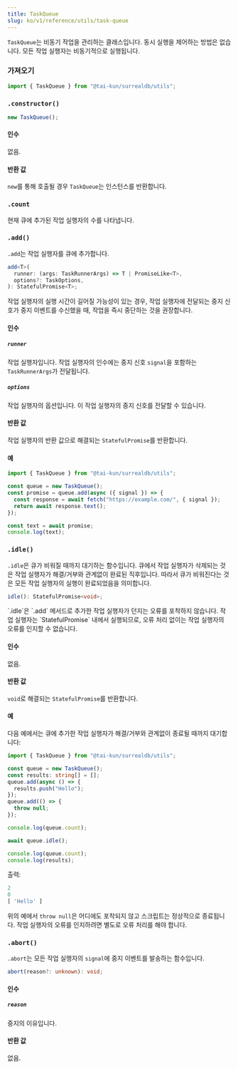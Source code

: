 ```yaml
---
title: TaskQueue
slug: ko/v1/reference/utils/task-queue
---
```



`TaskQueue`는 비동기 작업을 관리하는 클래스입니다. 동시 실행을 제어하는 방법은 없습니다. 모든 작업 실행자는 비동기적으로 실행됩니다.

### 가져오기

```ts
import { TaskQueue } from "@tai-kun/surrealdb/utils";
```

### `.constructor()`

```ts
new TaskQueue();
```

#### 인수

없음.

#### 반환 값

`new`를 통해 호출될 경우 `TaskQueue`는 인스턴스를 반환합니다.

### `.count` <Badge variant="instance" /><Badge variant="property" /><Badge variant="readonly" />

현재 큐에 추가된 작업 실행자의 수를 나타냅니다.

### `.add()` <Badge variant="instance" /><Badge variant="method" />

`.add`는 작업 실행자를 큐에 추가합니다.

```ts
add<T>(
  runner: (args: TaskRunnerArgs) => T | PromiseLike<T>,
  options?: TaskOptions,
): StatefulPromise<T>;
```

<Aside type="caution">
  작업 실행자의 실행 시간이 길어질 가능성이 있는 경우, 작업 실행자에 전달되는 중지 신호가 중지 이벤트를 수신했을 때, 작업을 즉시 중단하는 것을 권장합니다.
</Aside>

#### 인수

##### `runner`

작업 실행자입니다. 작업 실행자의 인수에는 중지 신호 `signal`을 포함하는 `TaskRunnerArgs`가 전달됩니다.

##### `options`

작업 실행자의 옵션입니다. 이 작업 실행자의 중지 신호를 전달할 수 있습니다.

#### 반환 값

작업 실행자의 반환 값으로 해결되는 `StatefulPromise`를 반환합니다.

#### 예

```ts
import { TaskQueue } from "@tai-kun/surrealdb/utils";

const queue = new TaskQueue();
const promise = queue.add(async ({ signal }) => {
  const response = await fetch("https://example.com/", { signal });
  return await response.text();
});

const text = await promise;
console.log(text);
```

### `.idle()` <Badge variant="instance" /><Badge variant="method" />

`.idle`은 큐가 비워질 때까지 대기하는 함수입니다. 큐에서 작업 실행자가 삭제되는 것은 작업 실행자가 해결/거부와 관계없이 완료된 직후입니다. 따라서 큐가 비워진다는 것은 모든 작업 실행자의 실행이 완료되었음을 의미합니다.

```ts
idle(): StatefulPromise<void>;
```

<Aside type="caution">
  `.idle`은 `.add` 메서드로 추가한 작업 실행자가 던지는 오류를 포착하지 않습니다. 작업 실행자는 `StatefulPromise` 내에서 실행되므로, 오류 처리 없이는 작업 실행자의 오류를 인지할 수 없습니다.
</Aside>

#### 인수

없음.

#### 반환 값

`void`로 해결되는 `StatefulPromise`를 반환합니다.

#### 예

다음 예에서는 큐에 추가한 작업 실행자가 해결/거부와 관계없이 종료될 때까지 대기합니다:

```ts
import { TaskQueue } from "@tai-kun/surrealdb/utils";

const queue = new TaskQueue();
const results: string[] = [];
queue.add(async () => {
  results.push("Hello");
});
queue.add(() => {
  throw null;
});

console.log(queue.count);

await queue.idle();

console.log(queue.count);
console.log(results);
```

출력:

```js
2
0
[ 'Hello' ]
```

위의 예에서 `throw null`은 어디에도 포착되지 않고 스크립트는 정상적으로 종료됩니다. 작업 실행자의 오류를 인지하려면 별도로 오류 처리를 해야 합니다.

### `.abort()` <Badge variant="instance" /><Badge variant="method" />

`.abort`는 모든 작업 실행자의 `signal`에 중지 이벤트를 발송하는 함수입니다.

```ts
abort(reason?: unknown): void;
```

#### 인수

##### `reason`

중지의 이유입니다.

#### 반환 값

없음.
